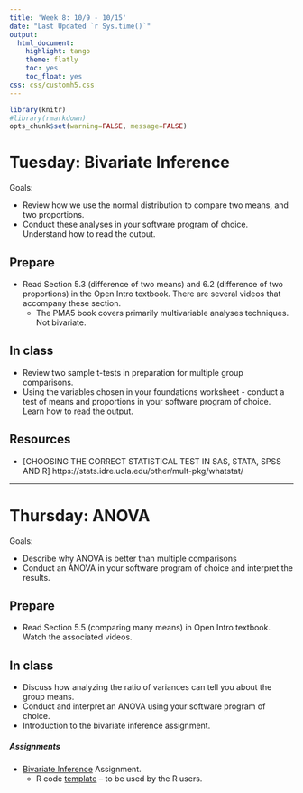 ```yaml
---
title: 'Week 8: 10/9 - 10/15'
date: "Last Updated `r Sys.time()`"
output:
  html_document:
    highlight: tango
    theme: flatly
    toc: yes
    toc_float: yes
css: css/customh5.css
---
```


```r
library(knitr)
#library(rmarkdown)
opts_chunk$set(warning=FALSE, message=FALSE) 
```


# Tuesday: Bivariate Inference 

Goals: 

* Review how we use the normal distribution to compare two means, and two proportions. 
* Conduct these analyses in your software program of choice. Understand how to read the output. 

## Prepare 

* Read Section 5.3 (difference of two means) and 6.2 (difference of two proportions) in the Open Intro textbook. There are several videos that accompany these section. 
    - The PMA5 book covers primarily multivariable analyses techniques. Not bivariate.  

## In class

* Review two sample t-tests in preparation for multiple group comparisons. 
* Using the variables chosen in your foundations worksheet - conduct a test of means and proportions in your software program of choice. Learn how to read the output. 

## Resources

* [CHOOSING THE CORRECT STATISTICAL TEST IN SAS, STATA, SPSS AND R] https://stats.idre.ucla.edu/other/mult-pkg/whatstat/

----

# Thursday: ANOVA
Goals: 

* Describe why ANOVA is better than multiple comparisons
* Conduct an ANOVA in your software program of choice and interpret the results. 


## Prepare
* Read Section 5.5 (comparing many means) in Open Intro textbook. Watch the associated videos. 

## In class

* Discuss how analyzing the ratio of variances can tell you about the group means. 
* Conduct and interpret an ANOVA using your software program of choice. 
* Introduction to the bivariate inference assignment. 


##### Assignments
* [Bivariate Inference](hw/Bivariate_inference.html) Assignment.
    - R code [template](hw/bivariate_inference_template.Rmd) -- to be used by the R users. 


